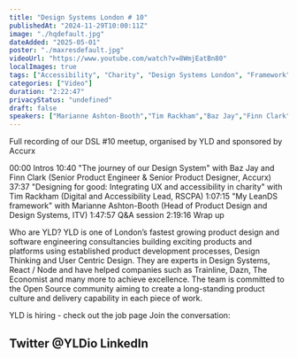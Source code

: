 ```yaml
---
title: "Design Systems London # 10"
publishedAt: "2024-11-29T10:00:11Z"
image: "./hqdefault.jpg"
dateAdded: "2025-05-01"
poster: "./maxresdefault.jpg"
videoUrl: "https://www.youtube.com/watch?v=8WmjEatBn80"
localImages: true
tags: ["Accessibility", "Charity", "Design Systems London", "Framework", "Journey"]
categories: ["Video"]
duration: "2:22:47"
privacyStatus: "undefined"
draft: false
speakers: ["Marianne Ashton-Booth","Tim Rackham","Baz Jay","Finn Clark"]
---
```

Full recording of our DSL #10 meetup, organised by YLD and sponsored by Accurx

00:00 Intros
10:40 "The journey of our Design System" with Baz Jay and Finn Clark (Senior Product Engineer & Senior Product Designer, Accurx)
37:37 "Designing for good: Integrating UX and accessibility in charity" with Tim Rackham (Digital and Accessibility Lead, RSCPA)
1:07:15 "My LeanDS framework" with Marianne Ashton-Booth (Head of Product Design and Design Systems, ITV)
1:47:57 Q&A session
2:19:16 Wrap up

Who are YLD?
YLD is one of London’s fastest growing product design and software engineering consultancies building exciting products and platforms using established product development processes, Design Thinking and User Centric Design. They are experts in Design Systems, React / Node and have helped companies such as Trainline, Dazn, The Economist and many more to achieve excellence.
The team is committed to the Open Source community aiming to create a long-standing product culture and delivery capability in each piece of work.

YLD is hiring - check out the job page
Join the conversation:

Twitter @YLDio
LinkedIn
------
